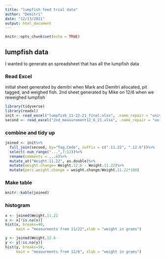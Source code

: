 ```yaml
---
title: "lumpfish feed trial data"
author: "Demitri"
date: "12/13/2021"
output: html_document
---
```


```r
knitr::opts_chunk$set(echo = TRUE)
```

## lumpfish data

I wanted to generate an spreadsheet that has all the lumpfish data

### Read Excel 

initial sheet generated by demitri when Mark and Demitri allocated, pit tagged, and weighed fish. 2nd sheet generated by Mike on 12/6 when we reweighed lumpfish

```r
library(tidyverse)
library(readxl)
init <- read_excel("lumpfish_11-22-21_final.xlsx", .name_repair = "universal")
second <- read_excel("2nd_measurement12_6_21.xlsx", .name_repair = "universal")
```

### combine and tidy up 

```r
joined <- init%>%
  full_join(second, by="Tag.Code", suffix = c(".11.22", ".12.6"))%>%
  select(-num_range("...",7:12))%>%
  rename(comments = ...6)%>%
  mutate_at("Weight.11.22", as.double)%>%
  mutate(weight.change= Weight.12.6 - Weight.11.22)%>%
  mutate(perc.weight.change = weight.change/Weight.11.22*100)

```
### Make table

```r
knitr::kable(joined)
```
### histogram

```r
x <- joined$Weight.11.22
x <- x[!is.na(x)]
hist(x, breaks=40,
     main = "measurments from 11/22",xlab = "weight in grams")

```
```r
y <- joined$Weight.12.6
y <- y[!is.na(y)]
hist(y, breaks=50,
     main = "measurments from 12/6", xlab = "weight in grams")
```

